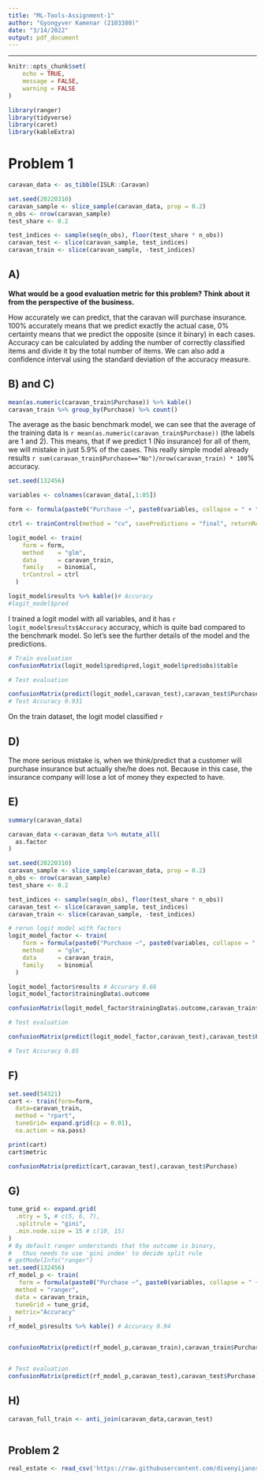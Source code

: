 ```yaml
---
title: "ML-Tools-Assignment-1"
author: "Gyongyver Kamenar (2103380)"
date: "3/14/2022"
output: pdf_document
---
```


---

```r
knitr::opts_chunk$set(
	echo = TRUE,
	message = FALSE,
	warning = FALSE
)
```


```r
library(ranger)
library(tidyverse)
library(caret)
library(kableExtra)
```


# Problem 1


```r

caravan_data <- as_tibble(ISLR::Caravan)

set.seed(20220310)
caravan_sample <- slice_sample(caravan_data, prop = 0.2)
n_obs <- nrow(caravan_sample)
test_share <- 0.2

test_indices <- sample(seq(n_obs), floor(test_share * n_obs))
caravan_test <- slice(caravan_sample, test_indices)
caravan_train <- slice(caravan_sample, -test_indices)

```


## A)
**What would be a good evaluation metric for this problem? Think about it from the perspective of the business.**

How accurately we can predict, that the caravan will purchase insurance. 100% accurately means that we predict exactly the actual case, 0% certainty means that we predict the opposite (since it binary) in each cases. Accuracy can be calculated by adding the number of correctly classified items and divide it by the total number of items. We can also add a confidence interval using the standard deviation of the accuracy measure.

## B) and C)

```r

mean(as.numeric(caravan_train$Purchase)) %>% kable()
caravan_train %>% group_by(Purchase) %>% count()

```

The average as the basic benchmark model, we can see that the average of the training data is `r mean(as.numeric(caravan_train$Purchase))` (the labels are 1 and 2).  This means, that if we predict 1 (No insurance) for all of them, we will mistake in just 5.9% of the cases. This really simple model already results `r sum(caravan_train$Purchase=="No")/nrow(caravan_train) * 100`% accuracy.

```r

set.seed(132456)

variables <- colnames(caravan_data[,1:85])

form <- formula(paste0("Purchase ~", paste0(variables, collapse = " + ")))

ctrl <- trainControl(method = "cv", savePredictions = "final", returnResamp = "final")

logit_model <- train(
    form = form,
    method    = "glm",
    data      = caravan_train,
    family    = binomial,
    trControl = ctrl
  )

logit_model$results %>% kable()# Accuracy 
#logit_model$pred
```
I trained a logit model with all variables, and it has `r logit_model$results$Accuracy` accuracy, which is quite bad compared to the benchmark model. So let's see the further details of the model and the predictions. 

```r

# Train evaluation
confusionMatrix(logit_model$pred$pred,logit_model$pred$obs)$table

# Test evaluation

confusionMatrix(predict(logit_model,caravan_test),caravan_test$Purchase)
# Test Accuracy 0.931

```
On the train dataset, the logit model classified `r` 


## D)

The more serious mistake is, when we think/predict that a customer will purchase insurance but actually she/he does not. Because in this case, the insurance company will lose a lot of money they expected to have. 

## E)

```r

summary(caravan_data)

caravan_data <-caravan_data %>% mutate_all(
  as.factor
)

set.seed(20220310)
caravan_sample <- slice_sample(caravan_data, prop = 0.2)
n_obs <- nrow(caravan_sample)
test_share <- 0.2

test_indices <- sample(seq(n_obs), floor(test_share * n_obs))
caravan_test <- slice(caravan_sample, test_indices)
caravan_train <- slice(caravan_sample, -test_indices)

# rerun logit model with factors
logit_model_factor <- train(
    form = formula(paste0("Purchase ~", paste0(variables, collapse = " + "))),
    method    = "glm",
    data      = caravan_train,
    family    = binomial
  )

logit_model_factor$results # Accurary 0.66
logit_model_factor$trainingData$.outcome

confusionMatrix(logit_model_factor$trainingData$.outcome,caravan_train$Purchase)

# Test evaluation

confusionMatrix(predict(logit_model_factor,caravan_test),caravan_test$Purchase)

# Test Accuracy 0.85


```

## F)


```r
set.seed(54321)
cart <- train(form=form,
  data=caravan_train,
  method = "rpart",
  tuneGrid= expand.grid(cp = 0.01),
  na.action = na.pass)

print(cart)
cart$metric

confusionMatrix(predict(cart,caravan_test),caravan_test$Purchase)
```


## G)


```r

tune_grid <- expand.grid(
  .mtry = 5, # c(5, 6, 7),
  .splitrule = "gini",
  .min.node.size = 15 # c(10, 15)
)
# By default ranger understands that the outcome is binary, 
#   thus needs to use 'gini index' to decide split rule
# getModelInfo("ranger")
set.seed(132456)
rf_model_p <- train(
   form = formula(paste0("Purchase ~", paste0(variables, collapse = " + "))),
  method = "ranger",
  data = caravan_train,
  tuneGrid = tune_grid,
  metric="Accuracy"
)
rf_model_p$results %>% kable() # Accuracy 0.94


confusionMatrix(predict(rf_model_p,caravan_train),caravan_train$Purchase)


# Test evaluation
confusionMatrix(predict(rf_model_p,caravan_test),caravan_test$Purchase)

```


## H)

```r

caravan_full_train <- anti_join(caravan_data,caravan_test)



```


## Problem 2 


```r

real_estate <- read_csv('https://raw.githubusercontent.com/divenyijanos/ceu-ml/main/data/real_estate/real_estate.csv')


```






